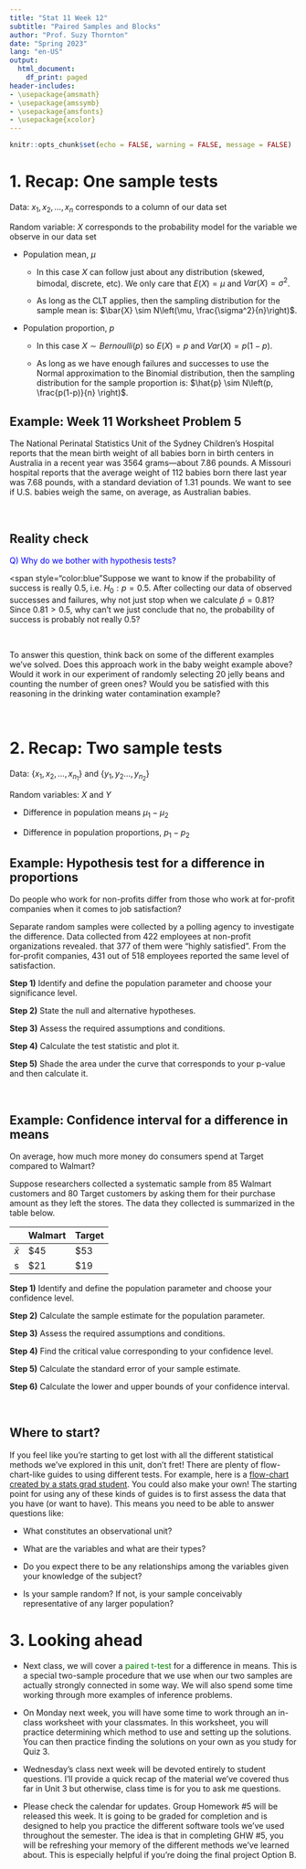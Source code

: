```yaml
---
title: "Stat 11 Week 12"
subtitle: "Paired Samples and Blocks" 
author: "Prof. Suzy Thornton"
date: "Spring 2023"
lang: "en-US"
output:
  html_document:
    df_print: paged
header-includes:
- \usepackage{amsmath}
- \usepackage{amssymb}
- \usepackage{amsfonts}
- \usepackage{xcolor}
---
```


```r
knitr::opts_chunk$set(echo = FALSE, warning = FALSE, message = FALSE)
```


# 1. Recap: One sample tests 

Data: $x_1, x_2, \dots, x_n$ corresponds to a column of our data set 

Random variable: $X$ corresponds to the probability model for the variable we observe in our data set 

* Population mean, $\mu$ 

  * In this case $X$ can follow just about any distribution (skewed, bimodal, discrete, etc). We only care that $E(X) = \mu$ and $Var(X) = \sigma^2$. 
  
  * As long as the CLT applies, then the sampling distribution for the sample mean is: $\bar{X} \sim N\left(\mu, \frac{\sigma^2}{n}\right)$. 

* Population proportion, $p$ 

  * In this case $X \sim Bernoulli(p)$ so $E(X) = p$ and $Var(X) = p(1-p)$. 
  
  * As long as we have enough failures and successes to use the Normal approximation to the Binomial distribution, then the sampling distribution for the sample proportion is: $\hat{p} \sim N\left(p, \frac{p(1-p)}{n} \right)$.
  
## Example: Week 11 Worksheet Problem 5 

The National Perinatal Statistics Unit of the Sydney  Children’s Hospital reports that the mean birth weight of all  babies born in birth centers in Australia in a recent year was $3564$ grams—about $7.86$ pounds. A Missouri hospital reports that the average weight of $112$ babies born there last year was $7.68$ pounds, with a standard deviation of $1.31$ pounds. We want to see if U.S. babies weigh the same, on average, as Australian babies.

<br> 

## Reality check 

<span style="color:blue">Q) Why do we bother with hypothesis tests?</span>

<span style="color:blue"Suppose we want to know if the probability of success is really $0.5$, i.e. $H_0: p = 0.5$. After collecting our data of observed successes and failures, why not just stop when we calculate $\hat{p}=0.81$? Since $0.81 > 0.5$, why can't we just conclude that no, the probability of success is probably not really $0.5$?</span>   


<br> 

To answer this question, think back on some of the different examples we've solved. Does this approach work in the baby weight example above? Would it work in our experiment of randomly selecting $20$ jelly beans and counting the number of green ones? Would you be satisfied with this reasoning in the drinking water contamination example? 

<br> 


# 2. Recap: Two sample tests 

Data: $\{x_1, x_2, \dots, x_{n_1}\}$ and $\{y_1, y_2 \dots, y_{n_2}\}$

Random variables: $X$ and $Y$ 

* Difference in population means $\mu_1 - \mu_2$ 

* Difference in population proportions, $p_1 - p_2$


## Example: Hypothesis test for a difference in proportions 

Do people who work for non-profits differ from those who work at for-profit companies when it comes to job satisfaction? 

Separate random samples were collected by a polling agency to investigate the difference. Data collected from $422$ employees at non-profit organizations revealed. that $377$ of them were "highly satisfied". From the for-profit companies, $431$ out of $518$ employees reported the same level of satisfaction. 


**Step 1)** Identify and define the population parameter and choose your significance level. 

**Step 2)** State the null and alternative hypotheses.

**Step 3)** Assess the required assumptions and conditions. 

**Step 4)** Calculate the test statistic and plot it.

**Step 5)** Shade the area under the curve that corresponds to your p-value and then calculate it.  

<br>

## Example: Confidence interval for a difference in means 

On average, how much more money do consumers spend at Target compared to Walmart? 

Suppose researchers collected a systematic sample from $85$ Walmart customers and $80$ Target customers by asking them for their purchase amount as they left the stores. The data they collected is summarized in the table below. 

| | Walmart | Target |
|:---|:---|:---|
| $\bar{x}$ | $\$45$ | $\$53$ |
| s | $\$21$ | $\$19$ | 


**Step 1)** Identify and define the population parameter and choose your confidence level. 

**Step 2)** Calculate the sample estimate for the population parameter. 

**Step 3)** Assess the required assumptions and conditions. 

**Step 4)** Find the critical value corresponding to your confidence level. 

**Step 5)** Calculate the standard error of your sample estimate. 

**Step 6)** Calculate the lower and upper bounds of your confidence interval. 

<br>

## Where to start? 

If you feel like you're starting to get lost with all the different statistical methods we've explored in this unit, don't fret! There are plenty of flow-chart-like guides to using different tests. For example, here is a [flow-chart created by a stats grad student](https://statsandr.com/blog/what-statistical-test-should-i-do/). You could also make your own! The starting point for using any of these kinds of guides is to first assess the data that you have (or want to have). This means you need to be able to answer questions like: 

* What constitutes an observational unit? 

* What are the variables and what are their types? 

* Do you expect there to be any relationships among the variables given your knowledge of the subject? 

* Is your sample random? If not, is your sample conceivably representative of any larger population? 



# 3. Looking ahead 

* Next class, we will cover a <span style="color:green">paired t-test</span> for a difference in means. This is a special two-sample procedure that we use when our two samples are actually strongly connected in some way. We will also spend some time working through more examples of inference problems. 

* On Monday next week, you will have some time to work through an in-class worksheet with your classmates. In this worksheet, you will practice determining which method to use and setting up the solutions. You can then practice finding the solutions on your own as you study for Quiz 3. 

* Wednesday's class next week will be devoted entirely to student questions. I'll provide a quick recap of the material we've covered thus far in Unit 3 but otherwise, class time is for you to ask me questions. 

* Please check the calendar for updates. Group Homework \#5 will be released this week. It is going to be graded for completion and is designed to help you practice the different software tools we've used throughout the semester. The idea is that in completing GHW \#5, you will be refreshing your memory of the different methods we've learned about. This is especially helpful if you're doing the final project Option B.    